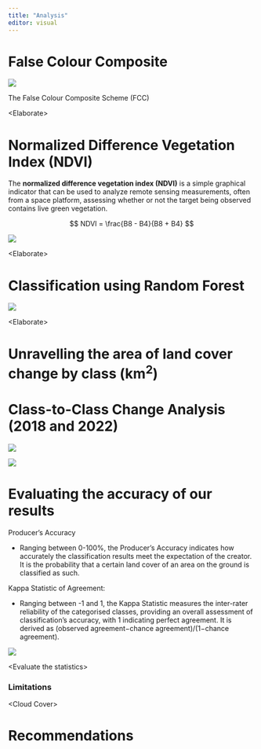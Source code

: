 ```yaml
---
title: "Analysis"
editor: visual
---
```


# False Colour Composite

![](images/paste-D71077B2.png)

The False Colour Composite Scheme (FCC)

\<Elaborate\>

# Normalized Difference Vegetation Index (NDVI)

The **normalized difference vegetation index (NDVI)** is a simple graphical indicator that can be used to analyze remote sensing measurements, often from a space platform, assessing whether or not the target being observed contains live green vegetation.

$$
NDVI = \frac{B8 - B4}{B8 + B4}
$$

![](images/paste-6F79A671.png)

\<Elaborate\>

# Classification using Random Forest

![](images/paste-AF5511BD.png)

\<Elaborate\>

# Unravelling the area of land cover change by class (**km^2^**) 

# Class-to-Class Change Analysis (2018 and 2022)

![](images/paste-E0B367B9.png)

![](images/paste-56B244B5.png)

# Evaluating the accuracy of our results

Producer's Accuracy

-   Ranging between 0-100%, the Producer's Accuracy indicates how accurately the classification results meet the expectation of the creator. It is the probability that a certain land cover of an area on the ground is classified as such.

Kappa Statistic of Agreement:

-   Ranging between -1 and 1, the Kappa Statistic measures the inter-rater reliability of the categorised classes, providing an overall assessment of classification's accuracy, with 1 indicating perfect agreement. It is derived as (observed agreement−chance agreement)/(1−chance agreement).

![](images/paste-3FB37CF3.png)

\<Evaluate the statistics\>

### Limitations

\<Cloud Cover\>

# Recommendations
